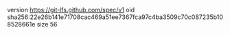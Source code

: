 version https://git-lfs.github.com/spec/v1
oid sha256:22e26b141e71708cac469a51ee7367fca97c4ba3509c70c087235b108528661e
size 56
